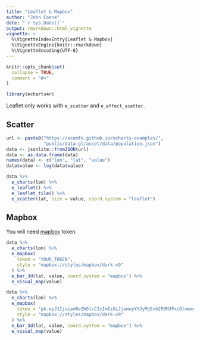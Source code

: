 ```yaml
---
title: "Leaflet & Mapbox"
author: "John Coene"
date: "`r Sys.Date()`"
output: rmarkdown::html_vignette
vignette: >
  %\VignetteIndexEntry{Leaflet & Mapbox}
  %\VignetteEngine{knitr::rmarkdown}
  %\VignetteEncoding{UTF-8}
---
```


```r
knitr::opts_chunk$set(
  collapse = TRUE,
  comment = "#>"
)

library(echarts4r)
```

Leaflet only works with `e_scatter` and `e_effect_scatter`.

## Scatter

```r
url <- paste0("https://ecomfe.github.io/echarts-examples/",
              "public/data-gl/asset/data/population.json")
data <- jsonlite::fromJSON(url)
data <- as.data.frame(data)
names(data) <- c("lon", "lat", "value")
data$value <- log(data$value)

data %>% 
  e_charts(lon) %>% 
  e_leaflet() %>%
  e_leaflet_tile() %>%  
  e_scatter(lat, size = value, coord.system = "leaflet")
```

## Mapbox

You will need [mapbox](https://www.mapbox.com/) token.

```r
data %>% 
  e_charts(lon) %>% 
  e_mapbox(
    token = "YOUR_TOKEN",
    style = "mapbox://styles/mapbox/dark-v9"
  ) %>% 
  e_bar_3d(lat, value, coord.system = "mapbox") %>% 
  e_visual_map(value)
```

```r
data %>% 
  e_charts(lon) %>% 
  e_mapbox(
    token = "pk.eyJ1IjoiamNvZW5lcCIsImEiOiJjamwyYXJyMjExb2R0M3FxcDlmemg2czFiIn0.OL6qEEADz5qBjhKecwgBdg",
    style = "mapbox://styles/mapbox/dark-v9"
  ) %>% 
  e_bar_3d(lat, value, coord.system = "mapbox") %>% 
  e_visual_map(value)
```